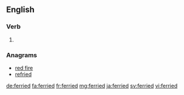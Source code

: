 ==English==

===Verb===
{{head|en|verb form}}

# {{en-past of|ferry}}

===Anagrams===
* [[red fire#English|red fire]]
* [[refried#English|refried]]

[[de:ferried]]
[[fa:ferried]]
[[fr:ferried]]
[[mg:ferried]]
[[ja:ferried]]
[[sv:ferried]]
[[vi:ferried]]